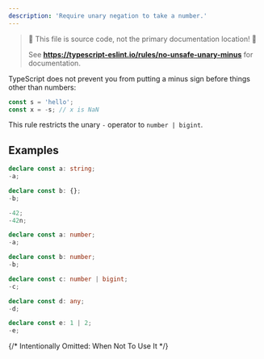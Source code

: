 ---
description: 'Require unary negation to take a number.'
---


> 🛑 This file is source code, not the primary documentation location! 🛑
>
> See **https://typescript-eslint.io/rules/no-unsafe-unary-minus** for documentation.

TypeScript does not prevent you from putting a minus sign before things other than numbers:

```ts
const s = 'hello';
const x = -s; // x is NaN
```

This rule restricts the unary `-` operator to `number | bigint`.

## Examples

<Tabs>
<TabItem value="❌ Incorrect">

```ts
declare const a: string;
-a;

declare const b: {};
-b;
```

</TabItem>
<TabItem value="✅ Correct">

```ts
-42;
-42n;

declare const a: number;
-a;

declare const b: number;
-b;

declare const c: number | bigint;
-c;

declare const d: any;
-d;

declare const e: 1 | 2;
-e;
```

</TabItem>
</Tabs>

{/* Intentionally Omitted: When Not To Use It */}

